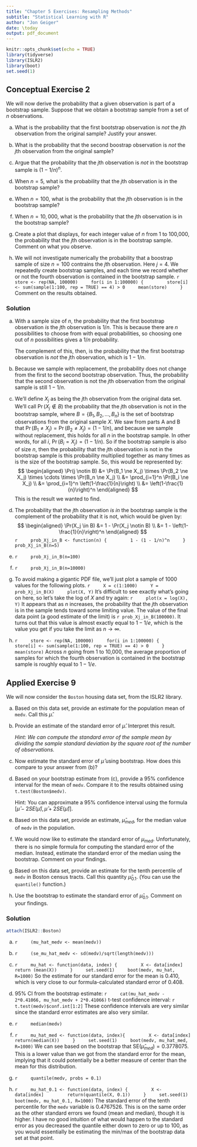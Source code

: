 ```yaml
---
title: "Chapter 5 Exercises: Resampling Methods"
subtitle: "Statistical Learning with R"
author: "Jon Geiger"
date: \today
output: pdf_document
---
```


```r
knitr::opts_chunk$set(echo = TRUE)
library(tidyverse)
library(ISLR2)
library(boot)
set.seed(1)
```

## Conceptual Exercise 2

We will now derive the probability that a given observation is part of a bootstrap sample. Suppose that we obtain a bootstrap sample from a set of $n$ observations. 

a. What is the probability that the first bootstrap observation is *not* the $j$th observation from the original sample? Justify your answer. 

b. What is the probability that the second boostrap observation is *not* the $j$th observation from the original sample? 

c. Argue that the probability that the $j$th observation is *not* in the bootstrap sample is $(1-1/n)^n$. 

d. When $n=5$, what is the probability that the $j$th observation is in the bootstrap sample? 

e. When $n=100$, what is the probability that the $j$th observation is in the bootstrap sample? 

f. When $n=10,000$, what is the probability that the $j$th observation is in the bootstrap sample? 

g. Create a plot that displays, for each integer value of $n$ from 1 to 100,000, the probability that the $j$th observation is in the bootstrap sample. Comment on what you observe. 

h. We will not investigate numerically the probability that a boostrap sample of size $n=100$ contrains the $j$th observation. Here $j=4$. We repeatedly create bootstrap samples, and each time we record whether or not the fourth observation is contained in the bootstrap sample. 
    ```r
    store <- rep(NA, 100000)
    for(i in 1:100000) {
        store[i] <- sum(sample(1:100, rep = TRUE) == 4) > 0
    mean(store)
    }
    ```
Comment on the results obtained. 

### Solution

a. 
    With a sample size of $n$, the probability that the first bootstrap observation *is* the $j$th observation is $1/n$. This is because there are $n$ possibilities to choose from with equal probabilities, so choosing one out of $n$ possibilities gives a $1/n$ probability. 
     
    The complement of this, then, is the probability that the first bootstrap observation is *not* the $j$th observation, which is $1-1/n$. 

b. 
    Because we sample with replacement, the probability does not change from the first to the second bootstrap observation. Thus, the probability that the second observation is not the $j$th observation from the original sample is still $1-1/n$. 

c. 
    We'll define $X_j$ as being the $j$th observation from the original data set. We'll call $\Pr(X_j \notin B)$ the probability that the $j$th observation is not in the bootstrap sample, where $B = \{B_1, B_2, \ldots, B_n\}$ is the set of bootstrap observations from the original sample $X$. We saw from parts A and B that $\Pr(B_1 \ne X_j) = \Pr(B_2 \ne X_j) = (1-1/n)$, and because we sample without replacement, this holds for all $n$ in the bootstrap sample. In other words, for all $i$, $\Pr(B_i = X_j) = (1-1/n)$. So if the bootstrap sample is also of size $n$, then the probability that the $j$th observation is not in the bootstrap sample is this probability multiplied together as many times as is the size of the bootstrap sample. So, this would be represented by: 
    $$
    \begin{aligned}
    \Pr(j \notin B) &= \Pr(B_1 \ne X_j) \times \Pr(B_2 \ne X_j) \times \cdots \times \Pr(B_n \ne X_j) 
    \\
    &= \prod_{i=1}^n \Pr(B_i \ne X_j) 
    \\
    &= \prod_{i=1}^n \left(1-\frac{1}{n}\right) \\
    &= \left(1-\frac{1}{n}\right)^n
    \end{aligned}
    $$
    This is the result we wanted to find. 

d. 
    The probability that the $j$th observation *is in* the bootstrap sample is the complement of the probability that it is not, which would be given by: 
    $$
    \begin{aligned}
    \Pr(X_j \in B) &= 1 - \Pr(X_j \notin B) 
    \\
    &= 1 - \left(1-\frac{1}{n}\right)^n
    \end{aligned}
    $$
    ```r
    prob_Xj_in_B <- function(n) {
        1 - (1 - 1/n)^n
    }
    prob_Xj_in_B(n=5)
    ```

e. 
    ```r
    prob_Xj_in_B(n=100)
    ```

f. 
    ```r
    prob_Xj_in_B(n=10000)
    ```

g. 
    To avoid making a gigantic PDF file, we'll just plot a sample of 1000 values for the following plots. 
    ```r
    X = c(1:1000)
    Y = prob_Xj_in_B(X)
    plot(X, Y)
    ```
    It's difficult to see exactly what's going on here, so let's take the log of $X$ and try again: 
    ```r
    plot(x = log(X), Y)
    ```
    It appears that as $n$ increases, the probability that the $j$th observation is in the sample tends toward some limiting value. The value of the final data point (a good estimate of the limit) is `r prob_Xj_in_B(100000)`. It turns out that this value is almost exactly equal to $1-1/e$, which is the value you get if you take the limit as $n \to \infty$. 

h. 
    ```r
    store <- rep(NA, 100000)
    for(i in 1:100000) {
        store[i] <- sum(sample(1:100, rep = TRUE) == 4) > 0
    }
    mean(store)
    ```
    Across $n$ going from 1 to 10,000, the average proportion of samples for which the fourth observation is contained in the bootstrap sample is roughly equal to $1-1/e$.


\clearpage

## Applied Exercise 9

We will now consider the `Boston` housing data set, from the ISLR2 library. 

a. 
    Based on this data set, provide an estimate for the population mean of `medv`. Call this $\hat\mu$. 

b. 
    Provide an estimate of the standard error of $\hat\mu$. Interpret this result. 
    
    *Hint: We can compute the standard error of the sample mean by dividing the sample standard deviation by the square root of the number of observations.*

c. 
    Now estimate the standard error of $\hat\mu$ using bootstrap. How does this compare to your answer from (b)?

d. 
    Based on your bootstrap estimate from (c), provide a 95% confidence interval for the mean of `medv`. Compare it to the results obtained using `t.test(Boston$medv)`.
    
    Hint: You can approximate a 95% confidence interval using the formula $[\hat\mu - 2SE(\hat\mu), \hat\mu + 2SE(\hat\mu)]$.
    
e. 
    Based on this data set, provide an estimate, $\hat\mu_{med}$, for the median value of `medv` in the population. 

f. 
    We would now like to estimate the standard error of $\mu_{med}$. Unfortunately, there is no simple formula for computing the standard error of the median. Instead, estimate the standard error of the median using the bootstrap. Comment on your findings. 
    
g. 
    Based on this data set, provide an estimate for the tenth percentile of `medv` in Boston census tracts. Call this quantity $\hat\mu_{0.1}$. (You can use the `quantile()` function.)
    
h. 
    Use the bootstrap to estimate the standard error of $\hat\mu_{0.1}$. Comment on your findings. 

### Solution

```r
attach(ISLR2::Boston)
```

a. 
    ```r
    (mu_hat_medv <- mean(medv))
    ```

b. 
    ```r
    (se_mu_hat_medv <- sd(medv)/sqrt(length(medv)))
    ```

c. 
    ```r
    mu_hat <- function(data, index) {
        X <- data[index]
        return (mean(X))
    }
    set.seed(1)
    boot(medv, mu_hat, R=1000)
    ```
    So the estimate for our standard error for the mean is 0.410, which is very close to our formula-calculated standard error of 0.408. 
    
d. 
    95% CI from the bootstrap estimate: 
    ```r
    cat(mu_hat_medv - 2*0.41066, mu_hat_medv + 2*0.41066)
    ```
    t-test confidence interval: 
    ```r
    t.test(medv)$conf.int[1:2]
    ```
    These confidence intervals are very similar since the standard error estimates are also very similar. 
    
e. 
    ```r
    median(medv)
    ```

f.  
    ```r
    mu_hat_med <- function(data, index){
        X <- data[index]
        return(median(X))
    }
    set.seed(1)
    boot(medv, mu_hat_med, R=1000)
    ```
    We can see based on the bootstrap that $\text{SE}(\hat\mu_{med}) = 0.3778075$. This is a lower value than we got from the standard error for the mean, implying that it could potentially be a better measure of center than the mean for this distribution. 
    
g. 
    ```r
    quantile(medv, probs = 0.1)
    ```

h. 
    ```r
    mu_hat_0.1 <- function(data, index) {
        X <- data[index]
        return(quantile(X, 0.1))
    }
    set.seed(1)
    boot(medv, mu_hat_0.1, R=1000)
    ```
    The standard error of the tenth percentile for the `medv` variable is 0.4767526. This is on the same order as the other standard errors we found (mean and median), though it is higher. I have no good intuition of what would happen to the standard error as you decreased the quantile either down to zero or up to 100, as  you would essentially be estimating the min/max of the bootstrap data set at that point. 